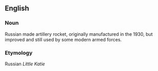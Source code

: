 ==English==
===Noun===
Russian made artillery rocket, originally manufactured in the 1930, but improved and still used by some modern armed forces.
===Etymology===
Russian ''Little Katie''